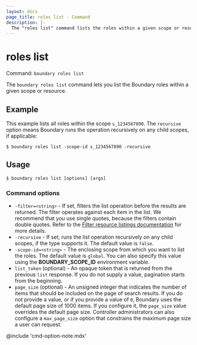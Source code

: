 ```yaml
---
layout: docs
page_title: roles list - Command
description: |-
  The "roles list" command lists the roles within a given scope or resource.
---
```


# roles list

Command: `boundary roles list`

The `boundary roles list` command lets you list the Boundary roles within a given scope or resource.

## Example

This example lists all roles within the scope `s_1234567890`.
The `recursive` option means Boundary runs the operation recursively on any child scopes, if applicable:

```shell-session
$ boundary roles list -scope-id s_1234567890 -recursive
```

## Usage

<CodeBlockConfig hideClipboard>

```shell-session
$ boundary roles list [options] [args]
```

</CodeBlockConfig>

### Command options

- `-filter=<string>` - If set, filters the list operation before the results are returned.
The filter operates against each item in the list.
We recommend that you use single quotes, because the filters contain double quotes.
Refer to the [Filter resource listings documentation](/boundary/docs/concepts/filtering/resource-listing) for more details.
- `-recursive` - If set, runs the list operation recursively on any child scopes, if the type supports it.
The default value is `false`.
- `-scope-id=<string>` - The enclosing scope from which you want to list the roles.
The default value is `global`.
You can also specify this value using the **BOUNDARY_SCOPE_ID** environment variable.
- `list_token` (optional) - An opaque token that is returned from the previous `list` response.
If you do not supply a value, pagination starts from the beginning.
- `page_size` (optional) - An unsigned integer that indicates the number of items that should be included on the page of search results.
If you do not provide a value, or if you provide a value of `0`, Boundary uses the default page size of 1000 items.
If you configure it, the `page_size` value overrides the default page size.
Controller administrators can also configure a `max_page_size` option that constrains the maximum page size a user can request.

@include 'cmd-option-note.mdx'